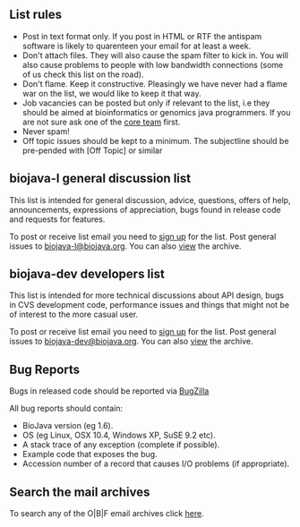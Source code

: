== List rules ==
* Post in text format only. If you post in HTML or RTF the antispam software is likely to quarenteen your email for at least a week.
* Don't attach files. They will also cause the spam filter to kick in. You will also cause problems to people with low bandwidth connections (some of us check this list on the road).
* Don't flame. Keep it constructive. Pleasingly we have never had a flame war on the list, we would like to keep it that way.
* Job vacancies can be posted but only if relevant to the list, i.e they should be aimed at bioinformatics or genomics java programmers. If you are not sure ask one of the [[Core  Team|core team]] first.
* Never spam!
* Off topic issues should be kept to a minimum. The subjectline should be pre-pended with [Off Topic] or similar

== biojava-l general discussion list ==
This list is intended for general discussion, advice, questions, offers of help, announcements, expressions of appreciation, bugs found in release code and requests for features.

To post or receive list email you need to [http://www.biojava.org/mailman/listinfo/biojava-l sign up] for the list.
Post general issues to [mailto:biojava-l@biojava.org biojava-l@biojava.org].
You can also [http://www.biojava.org/pipermail/biojava-l view] the archive.


== biojava-dev developers list ==
This list is intended for more technical discussions about API design, bugs in CVS development code, performance issues and things that might not be of interest to the more casual user.

To post or receive list email you need to [http://www.biojava.org/mailman/listinfo/biojava-dev sign up] for the list.
Post general issues to [mailto:biojava-dev@biojava.org biojava-dev@biojava.org].
You can also [http://www.biojava.org/pipermail/biojava-dev view] the archive.

== Bug Reports ==
Bugs in released code should be reported via [http://bugzilla.open-bio.org/enter_bug.cgi?product=BioJava BugZilla]

All bug reports should contain:
* BioJava version (eg 1.6).
* OS (eg Linux, OSX 10.4, Windows XP, SuSE 9.2 etc).
* A stack trace of any exception (complete if possible).
* Example code that exposes the bug.
* Accession number of a record that causes I/O problems (if appropriate).

== Search the mail archives ==
To search any of the O|B|F email archives click [http://search.open-bio.org here].
